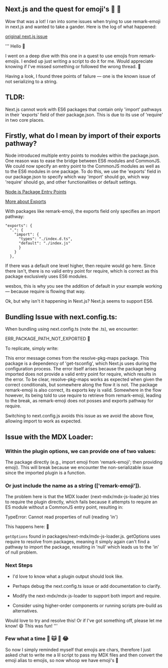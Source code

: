 ## Next.js and the quest for emoji's 🚀 🚀

Wow that was a lot! I ran into some issues when trying to use remark-emoji in next.js and wanted to take a gander. Here is the log of what happened:

[original next.js issue](https://github.com/vercel/next.js/issues/73757)

'''
Hello 👋

I went on a deep dive with this one in a quest to use emojis from remark-emojis. I ended up just writing a script to do it for me. Would appreciate knowing if I've missed something or followed the wrong thread. 🙂

Having a look, I found three points of failure — one is the known issue of not serializing to a string.

## TLDR:

Next.js cannot work with ES6 packages that contain only 'import' pathways in their 'exports' field of their package.json. This is due to its use of 'require' in two core places.

## Firstly, what do I mean by import of their exports pathway?

Node introduced multiple entry points to modules within the package.json. One reason was to ease the bridge between ES6 modules and CommonJS. We could now specify an entry point to the CommonJS modules as well as to the ES6 modules in one package. To do this, we use the 'exports' field in our package.json to specify which way 'import' should go, which way 'require' should go, and other functionalities or default settings.

[Node.js Package Entry Points](https://nodejs.org/api/packages.html#packages_package_entry_points)

[More about Exports](https://hirok.io/posts/package-json-exports)

With packages like remark-emoji, the exports field only specifies an import pathway:

```
"exports": {
  ".": {
    "import": {
      "types": "./index.d.ts",
      "default": "./index.js"
      }
    }
  },
```

If there was a default one level higher, then require would go here. Since there isn't, there is no valid entry point for require, which is correct as this package exclusively uses ES6 modules.

wesbos, this is why you see the addition of default in your example working — because require is flowing that way.

Ok, but why isn't it happening in Next.js? Next.js seems to support ES6.

## Bundling Issue with next.config.ts:

When bundling using next.config.ts (note the .ts), we encounter:

ERR_PACKAGE_PATH_NOT_EXPORTED 🐢

To replicate, simply write:


This error message comes from the resolve-pkg-maps package. This package is a dependency of 'get-tsconfig', which Next.js uses during the configuration process. The error itself arises because the package being imported does not provide a valid entry point for require, which results in the error. To be clear, resolve-pkg-maps works as expected when given the correct conditionals, but somewhere along the flow it is not. The package remark-emoji is also correct, its exports key is valid. Somewhere in the flow however, its being told to use require to retrieve from remark-emoji, leading to the break, as remark-emoji does not posses and exports pathway for require.

Switching to next.config.js avoids this issue as we avoid the above flow, allowing import to work as expected.

## Issue with the MDX Loader:

### Within the plugin options, we can provide one of two values:

The package directly (e.g., import emoji from 'remark-emoji'; then providing emoji). This will break because we encounter the non-serializable issue since the imported plugin is a function.

### Or just include the name as a string (['remark-emoji']).

The problem here is that the MDX loader (next-mdx/mdx-js-loader.js) tries to require the plugin directly, which fails because it attempts to require an ES module without a CommonJS entry point, resulting in:

TypeError: Cannot read properties of null (reading 'in')

This happens here: 🦄

`getOptions` found in packages/next-mdx/mdx-js-loader.js. getOptions uses require to resolve from packages, meaning it simply again can't find a pathway to import the package, resulting in 'null' which leads us to the 'in' of null problem.

### Next Steps

-   I'd love to know what a plugin output should look like.

-   Perhaps debug the next.config.ts issue or add documentation to clarify.

-   Modify the next-mdx/mdx-js-loader to support both import and require.

-   Consider using higher-order components or running scripts pre-build as alternatives.

Would love to try and resolve this! Or if I've got something off, please let me know! 😄 This was fun!
'''

### Few what a time 🐙 🐱 🐶 😂

So now I simply reminded myself that emojis are chars, therefore I just asked chat to write me a lil script to pass my MDX files and then convert the
emoji alias to emojis, so now whoop we have emoji's :rocket:
